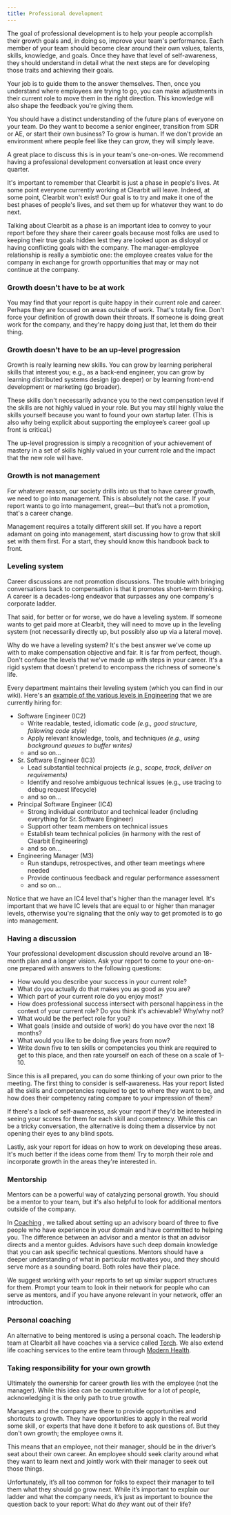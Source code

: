 ```yaml
---
title: Professional development
---
```



The goal of professional development is to help your people accomplish their growth goals and, in doing so, improve your team's performance. Each member of your team should become clear around their own values, talents, skills, knowledge, and goals. Once they have that level of self-awareness, they should understand in detail what the next steps are for developing those traits and achieving their goals.

Your job is to guide them to the answer themselves. Then, once you understand where employees are trying to go, you can make adjustments in their current role to move them in the right direction. This knowledge will also shape the feedback you're giving them.

You should have a distinct understanding of the future plans of everyone on your team. Do they want to become a senior engineer, transition from SDR or AE, or start their own business? To grow is human. If we don't provide an environment where people feel like they can grow, they will simply leave.

A great place to discuss this is in your team's one-on-ones. We recommend having a professional development conversation at least once every quarter.

<Callout>
It's important to remember that Clearbit is just a phase in people's lives. At some point everyone currently working at Clearbit will leave. Indeed, at some point, Clearbit won't exist! Our goal is to try and make it one of the best phases of people's lives, and set them up for whatever they want to do next.
</Callout>

Talking about Clearbit as a phase is an important idea to convey to your report before they share their career goals because most folks are used to keeping their true goals hidden lest they are looked upon as disloyal or having conflicting goals with the company. The manager-employee relationship is really a symbiotic one: the employee creates value for the company in exchange for growth opportunities that may or may not continue at the company.

### Growth doesn't have to be at work

You may find that your report is quite happy in their current role and career. Perhaps they are focused on areas outside of work. That's totally fine. Don't force your definition of growth down their throats. If someone is doing great work for the company, and they're happy doing just that, let them do their thing.

### Growth doesn’t have to be an up-level progression

Growth is really learning new skills. You can grow by learning peripheral skills that interest you; e.g., as a back-end engineer, you can grow by learning distributed systems design (go deeper) or by learning front-end development or marketing (go broader).

These skills don't necessarily advance you to the next compensation level if the skills are not highly valued in your role. But you may still highly value the skills yourself because you want to found your own startup later. (This is also why being explicit about supporting the employee’s career goal up front is critical.)

The up-level progression is simply a recognition of your achievement of mastery in a set of skills highly valued in your current role and the impact that the new role will have.

### Growth is not management

For whatever reason, our society drills into us that to have career growth, we need to go into management. This is absolutely not the case. If your report wants to go into management, great—but that’s not a promotion, that's a career change.

Management requires a totally different skill set. If you have a report adamant on going into management, start discussing how to grow that skill set with them first. For a start, they should know this handbook back to front.

### Leveling system

Career discussions are not promotion discussions. The trouble with bringing conversations back to compensation is that it promotes short-term thinking. A career is a decades-long endeavor that surpasses any one company's corporate ladder.

That said, for better or for worse, we do have a leveling system. If someone wants to get paid more at Clearbit, they will need to move up in the leveling system (not necessarily directly up, but possibly also up via a lateral move).

Why do we have a leveling system? It's the best answer we've come up with to make compensation objective and fair. It is far from perfect, though. Don't confuse the levels that we've made up with steps in your career. It's a rigid system that doesn't pretend to encompass the richness of someone's life.

Every department maintains their leveling system (which you can find in our wiki). Here's an [example of the various levels in Engineering](https://docs.google.com/document/d/11xkVqYvq9eEJF5j0IFko0MgfAgVZP5E6GkIT1ukYLq4/edit#heading=h.c84z25ecosy3) that we are currently hiring for:

- Software Engineer (IC2)
    - Write readable, tested, idiomatic code *(e.g., good structure, following code style)*
    - Apply relevant knowledge, tools, and techniques *(e.g., using background queues to buffer writes)*
    - and so on...
- Sr. Software Engineer (IC3)
    - Lead substantial technical projects *(e.g., scope, track, deliver on requirements)*
    - Identify and resolve ambiguous technical issues (e.g., use tracing to debug request lifecycle)
    - and so on...
- Principal Software Engineer (IC4)
    - Strong individual contributor and technical leader (including everything for Sr. Software Engineer)
    - Support other team members on technical issues
    - Establish team technical policies (in harmony with the rest of Clearbit Engineering)
    - and so on...
- Engineering Manager (M3)
    - Run standups, retrospectives, and other team meetings where needed
    - Provide continuous feedback and regular performance assessment
    - and so on...

Notice that we have an IC4 level that's higher than the manager level. It's important that we have IC levels that are equal to or higher than manager levels, otherwise you're signaling that the only way to get promoted is to go into management.

### Having a discussion

Your professional development discussion should revolve around an 18-month plan and a longer vision. Ask your report to come to your one-on-one prepared with answers to the following questions:

- How would you describe your success in your current role?
- What do you actually do that makes you as good as you are?
- Which part of your current role do you enjoy most?
- How does professional success intersect with personal happiness in the context of your current role? Do you think it's achievable? Why/why not?
- What would be the perfect role for you?
- What goals (inside and outside of work) do you have over the next 18 months?
- What would you like to be doing five years from now?
- Write down five to ten skills or competencies you think are required to get to this place, and then rate yourself on each of these on a scale of 1–10.

Since this is all prepared, you can do some thinking of your own prior to the meeting. The first thing to consider is self-awareness. Has your report listed all the skills and competencies required to get to where they want to be, and how does their competency rating compare to your impression of them?

If there's a lack of self-awareness, ask your report if they'd be interested in seeing your scores for them for each skill and competency. While this can be a tricky conversation, the alternative is doing them a disservice by not opening their eyes to any blind spots.

Lastly, ask your report for ideas on how to work on developing these areas. It's much better if the ideas come from them! Try to morph their role and incorporate growth in the areas they're interested in.

### Mentorship

Mentors can be a powerful way of catalyzing personal growth. You should be a mentor to your team, but it's also helpful to look for additional mentors outside of the company.

In [Coaching](/managing-yourself/coaching) , we talked about setting up an advisory board of three to five people who have experience in your domain and have committed to helping you. The difference between an advisor and a mentor is that an advisor directs and a mentor guides. Advisors have such deep domain knowledge that you can ask specific technical questions. Mentors should have a deeper understanding of what in particular motivates you, and they should serve more as a sounding board. Both roles have their place.

We suggest working with your reports to set up similar support structures for them. Prompt your team to look in their network for people who can serve as mentors, and if you have anyone relevant in your network, offer an introduction.

### Personal coaching

An alternative to being mentored is using a personal coach. The leadership team at Clearbit all have coaches via a service called [Torch](https://torch.io/). We also extend life coaching services to the entire team through [Modern Health](https://www.joinmodernhealth.com/).

### Taking responsibility for your own growth

Ultimately the ownership for career growth lies with the employee (not the manager). While this idea can be counterintuitive for a lot of people, acknowledging it is the only path to true growth.

Managers and the company are there to provide opportunities and shortcuts to growth. They have opportunities to apply in the real world some skill, or experts that have done it before to ask questions of. But they don't own growth; the employee owns it.

This means that an employee, not their manager, should be in the driver’s seat about their own career. An employee should seek clarity around what they want to learn next and jointly work with their manager to seek out those things.

Unfortunately, it’s all too common for folks to expect their manager to tell them what they should go grow next. While it’s important to explain our ladder and what the company needs, it’s just as important to bounce the question back to your report: What do *they* want out of their life?